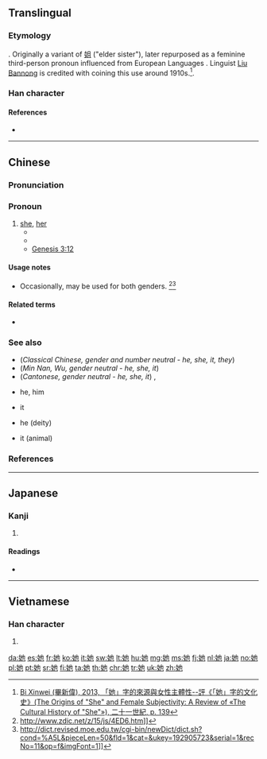 ==Translingual==
{{stroke order|stroke=6}}

===Etymology===
{{Han compound|女|也|c1=s|c2=p|t1=female, woman|ls=psc}}. Originally a variant of [[姐]] ("elder sister"), later repurposed as a feminine third-person pronoun influenced from European Languages . Linguist [[w:Liu_Bannong|Liu Bannong]] is credited with coining this use around 1910s.<ref>[http://www.cuhk.edu.hk/ics/21c/issue/articles/136_1207034.pdf Bi Xinwei (畢新偉), 2013, 「她」字的來源與女性主體性--評《「她」字的文化史》(The Origins of "She" and Female Subjectivity: A Review of «The Cultural History of "She"»), 二十一世紀, p. 139]</ref>.

===Han character===
{{Han char|rn=38|rad=女|as=03|sn=6|four=44412|canj=VPD|ids=⿰女也}}

====References====
* {{Han ref|kx=0255.050|dkj=06046|dj=0518.050|hdz=21029.020|uh=5979|ud=22905|bh=A66F|bd=42607}}

----

==Chinese==
{{zh-forms}}

===Pronunciation===
{{zh-pron
|m=tā
|ma=zh-tā.ogg
|c=taa1
|h=pfs=thâ
|mn=tha/thaⁿ
|w=1ta
|cat=pron
}}

===Pronoun===
{{zh-pronoun}}

# [[she]], [[her]]
#* {{zh-usex|'''她''' 去 了。|'''She''' went away.}}
#* {{zh-usex|我 認識{shi} '''她'''。|I know '''her'''.}}
#* [http://wordproject.org/multi/bi_en_cn_py.htm Genesis 3:12]
#*: {{zh-usex|那 人 说，你 所 赐给{gĕi} 我，与 我 同居 的 女人，她 把 那 树 上 的 果子 给 我，我 就 吃 了。|And the man said, The woman whom thou gavest to be with me, she gave me of the tree, and I did eat.}}

====Usage notes====
* Occasionally, {{zh-l|他}} may be used for both genders. <ref>http://www.zdic.net/z/15/js/4ED6.htm]]</ref><ref>http://dict.revised.moe.edu.tw/cgi-bin/newDict/dict.sh?cond=%A5L&pieceLen=50&fld=1&cat=&ukey=192905723&serial=1&recNo=11&op=f&imgFont=1]]</ref>

====Related terms====
* {{zh-l|妳}}

===See also===
{{cmn-personal pronouns}}
* (''Classical Chinese, gender and number neutral - he, she, it, they'') {{zh-l|其}}
* (''Min Nan, Wu, gender neutral - he, she, it'') {{zh-l|伊}}
* (''Cantonese, gender neutral - he, she, it'') {{zh-l|佢}}, {{zh-l|渠}}
* {{zh-l|他}} he, him
* {{zh-l|它}} it
* {{zh-l|祂}} he (deity)
* {{zh-l|牠}} it (animal)

===References===
<references/>

{{zh-cat|Beginning}}

----

==Japanese==

===Kanji===
{{ja-kanji|grade=|rs=女03}}

# {{defn|lang=ja|sort=女03}}

====Readings====
* {{ja-readings|on=[[ち]] (chi), [[じ]] (ji), [[しゃ]] (sha), [[た]] (ta), [[い]] (i)|kun=[[あざる]] (azaru)}}

----

==Vietnamese==

===Han character===
{{vi-hantu|[[tha]]|rs=女03}}

# {{defn|lang=vi|sort=女03}}

[[da:她]]
[[es:她]]
[[fr:她]]
[[ko:她]]
[[it:她]]
[[sw:她]]
[[lt:她]]
[[hu:她]]
[[mg:她]]
[[ms:她]]
[[fj:她]]
[[nl:她]]
[[ja:她]]
[[no:她]]
[[pl:她]]
[[pt:她]]
[[sr:她]]
[[fi:她]]
[[ta:她]]
[[th:她]]
[[chr:她]]
[[tr:她]]
[[uk:她]]
[[zh:她]]